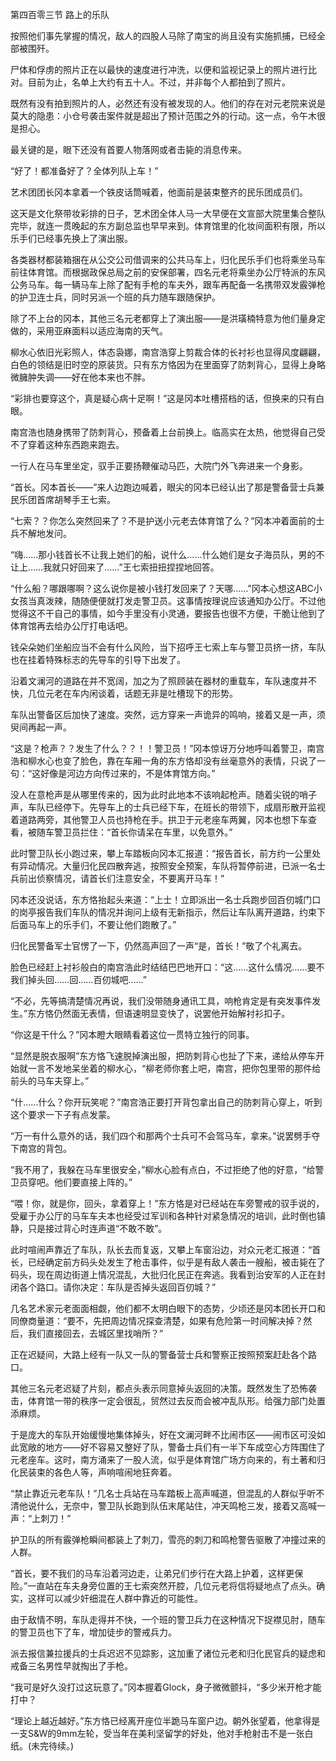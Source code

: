 

第四百零三节 路上的乐队

按照他们事先掌握的情况，敌人的四股人马除了南宝的尚且没有实施抓捕，已经全部被围歼。

尸体和俘虏的照片正在以最快的速度进行冲洗，以便和监视记录上的照片进行比对。目前为止，名单上大约有五十人。不过，并非每个人都拍到了照片。

既然有没有拍到照片的人，必然还有没有被发现的人。他们的存在对元老院来说是莫大的隐患：小仓号袭击案件就是超出了预计范围之外的行动。这一点，令午木很是担心。

最关键的是，眼下还没有首要人物落网或者击毙的消息传来。

“好了！都准备好了？全体列队上车！”

艺术团团长冈本拿着一个铁皮话筒喊着，他面前是装束整齐的民乐团成员们。

这天是文化祭带妆彩排的日子，艺术团全体人马一大早便在文宣部大院里集合整队完毕，就连一贯晚起的东方副总监也早早来到。体育馆里的化妆间面积有限，所以乐手们已经事先换上了演出服。

各类器材都装箱捆在从公交公司借调来的公共马车上，归化民乐手们也将乘坐马车前往体育馆。而根据政保总局之前的安保部署，四名元老将乘坐办公厅特派的东风公务马车。每一辆马车上除了配有手枪的车夫外，跟车再配备一名携带双发霰弹枪的护卫连士兵，同时另派一个班的兵力随车跟随保护。

除了不上台的冈本，其他三名元老都穿上了演出服――是洪璜楠特意为他们量身定做的，采用亚麻面料以适应海南的天气。

柳水心依旧光彩照人，体态袅娜，南宫浩穿上剪裁合体的长衬衫也显得风度翩翩，白色的领结是旧时空的原装货。只有东方恪因为在里面穿了防刺背心，显得上身略微臃肿失调——好在他本来也不胖。

“彩排也要穿这个，真是疑心病十足啊！”这是冈本吐槽搭档的话，但换来的只有白眼。

南宫浩也随身携带了防刺背心，预备着上台前换上。临高实在太热，他觉得自己受不了穿着这种东西跑来跑去。

一行人在马车里坐定，驭手正要扬鞭催动马匹，大院门外飞奔进来一个身影。

“首长。冈本首长――”来人边跑边喊着，眼尖的冈本已经认出了那是警备营士兵兼民乐团首席胡琴手王七索。

“七索？？你怎么突然回来了？不是护送小元老去体育馆了么？”冈本冲着面前的士兵不解地发问。

“嗨……那小钱首长不让我上她们的船，说什么……什么她们是女子海员队，男的不让上……我就只好回来了……”王七索扭扭捏捏地回答。

“什么船？哪跟哪啊？这么说你是被小钱打发回来了？天哪……”冈本心想这ABC小女孩当真泼辣，随随便便就打发走警卫员。这事情按理说应该通知办公厅。不过他觉得这不干自己的事情，如今手里没有小灵通，要报告也很不方便，干脆让他到了体育馆再去给办公厅打电话吧。

钱朵朵她们坐船应当不会有什么风险，当下招呼王七索上车与警卫员挤一挤，车队也在挂着特殊标志的先导车的引导下出发了。

沿着文澜河的道路在并不宽阔，加之为了照顾装在器材的重载车，车队速度并不快，几位元老在车内闲谈着，话题无非是吐槽现下的形势。

车队出警备区后加快了速度。突然，远方穿来一声诡异的鸣响，接着又是一声，须臾间再起一声。

“这是？枪声？？发生了什么？？！！警卫员！”冈本惊讶万分地呼叫着警卫，南宫浩和柳水心也变了脸色，靠在车厢一角的东方恪却没有丝毫意外的表情，只说了一句：“这好像是河边方向传过来的，不是体育馆方向。”

没人在意枪声是从哪里传来的，因为此时此地本不该响起枪声。随着尖锐的哨子声，车队已经停下。先导车上的士兵已经下车，在班长的带领下，成扇形散开监视着道路两旁，其他警卫人员也持枪在手。拱卫于元老座车两翼，冈本也想下车查看，被随车警卫员拦住：“首长你请呆在车里，以免意外。”

此时警卫队长小跑过来，攀上车踏板向冈本汇报道：“报告首长，前方约一公里处有异动情况。大量归化民四散奔逃，按照安全预案，车队将暂停前进，已派一名士兵前出侦察情况，请首长们注意安全，不要离开马车！”

冈本还没说话，东方恪抬起头来道：“上士！立即派出一名士兵跑步回百仞城门口的岗亭报告我们车队的情况并询问上级有无新指示，然后让车队离开道路，约束下后面马车上的乐手们，不要让他们跑散了。”

归化民警备军士官愣了一下，仍然高声回了一声“是，首长！”敬了个礼离去。

脸色已经赶上衬衫般白的南宫浩此时结结巴巴地开口：“这……这什么情况……要不我们掉头回……回……百仞城吧……”

“不必，先等搞清楚情况再说，我们没带随身通讯工具，响枪肯定是有突发事件发生。”东方恪仍然面无表情，但语速明显变快了，说罢他开始解衬衫扣子。

“你这是干什么？”冈本瞪大眼睛看着这位一贯特立独行的同事。

“显然是脱衣服啊”东方恪飞速脱掉演出服，把防刺背心也扯了下来，递给从停车开始就一言不发地呆坐着的柳水心，“柳老师你套上吧，南宫，把你包里带的那件给前头的马车夫穿上。”

“什……什么？你开玩笑呢？”南宫浩正要打开背包拿出自己的防刺背心穿上，听到这个要求一下子有点发蒙。

“万一有什么意外的话，我们四个和那两个士兵可不会驾马车，拿来。”说罢劈手夺下南宫的背包。

“我不用了，我躲在马车里很安全，”柳水心脸有点白，不过拒绝了他的好意，“给警卫员穿吧。他们要直接上阵的。”

“喂！你，就是你，回头，拿着穿上！”东方恪是对已经站在车旁警戒的驭手说的，受雇于办公厅的马车车夫本也经受过军训和各种针对紧急情况的培训，此时倒也镇静，只是接过背心时连声道“不敢不敢”。

此时喧闹声靠近了车队，队长去而复返，又攀上车窗沿边，对众元老汇报道：“首长，已经确定前方码头处发生了枪击事件，似乎是有敌人袭击一艘船，被击毙在了码头，现在周边街道上情况混乱，大批归化民正在奔逃。我看到治安军的人正在封闭各个路口。请你决定：车队是否掉头返回百仞城？”

几名艺术家元老面面相觑，他们都不太明白眼下的态势，少顷还是冈本团长开口和同僚商量道：“要不，先把周边情况探查清楚，如果有危险第一时间解决掉？然后，我们直接回去，去城区里找哨所？”

正在迟疑间，大路上经有一队又一队的警备营士兵和警察正按照预案赶赴各个路口。

其他三名元老迟疑了片刻，都点头表示同意掉头返回的决策。既然发生了恐怖袭击，体育馆一带的秩序一定会很乱，贸然过去反而会被冲乱队形。给强力部门处置添麻烦。

于是庞大的车队开始缓慢地集体掉头，好在文澜河畔不比闹市区――闹市区可没如此宽敞的地方――好不容易又整好了队，警备士兵们有一半下车成空心方阵围住了元老座车。这时，南方涌来了一股人流，似乎是体育馆广场方向来的，有土著和归化民装束的各色人等，声响喧闹地狂奔着。

“禁止靠近元老车队！”几名士兵站在马车踏板上高声喊道，但混乱的人群似乎听不清他说什么，无奈中，警卫队长跑到队伍末尾站住，冲天鸣枪三发，接着又高喊一声：“上刺刀！”

护卫队的所有霰弹枪瞬间都装上了刺刀，雪亮的刺刀和鸣枪警告驱散了冲撞过来的人群。

“首长，要不我们的马车沿着河边走，让弟兄们步行在大路上护着，这样更保险。”一直站在车夫身旁位置的王七索突然开腔，几位元老将信将疑地点了点头。确实，这样可以减少奸细混在人群中靠近的可能性。

由于敌情不明，车队走得并不快，一个班的警卫兵力在这种情况下捉襟见肘，随车的警卫员也下了车，增加徒步的警戒兵力。

派去报信兼拉援兵的士兵迟迟不见踪影，这加重了诸位元老和归化民官兵的疑虑和戒备三名男性早就掏出了手枪。

“我可是好久没打过这玩意了。”冈本握着Glock，身子微微颤抖，“多少米开枪才能打中？

“理论上越近越好。”东方恪已经离开座位半跪马车窗户边。朝外张望着，他拿得是一支S&amp;W的9mm左轮，受当年在美利坚留学的好处，他对手枪射击不是一张白纸。(未完待续。)

